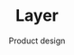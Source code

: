 ---
title: Layer
subtitle: Product design
year: 2024–2025
thumbnail: https://schultzdavidg-portfolio.s3.us-west-1.amazonaws.com/images/terrariumxr/hero.png
order: 1
visible: false
---